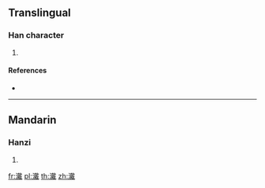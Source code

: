 {{character info/new}}
==Translingual==

===Han character===
{{Han char|rn=85|rad=水|as=17|sn=20|four=33150|canj=EJIC|ids=⿰氵戴}}

# {{defn|Han|sort=水17}}

====References====
* {{Han ref|kx=0661.220|dkj=18715|dj=1071.050|hdz=31791.090|uh=703B|ud=28731|bh=F467|bd=62567}}

----

==Mandarin==

===Hanzi===
{{cmn-hanzi|pin=[[dài]] ([[dai4]])|wg=tai<sup>4</sup>}}

# {{defn|lang=cmn|sort=水17}}

[[fr:瀻]]
[[pl:瀻]]
[[th:瀻]]
[[zh:瀻]]